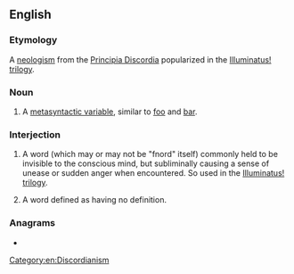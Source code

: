 ==English==
{{wikipedia}}

===Etymology===
A [[w:Neologism|neologism]] from the [[w:Principia Discordia|Principia Discordia]] popularized in the [[w:Illuminatus trilogy|Illuminatus! trilogy]].

===Noun===
{{en-noun}}

# A [[metasyntactic variable]], similar to [[foo]] and [[bar]].

===Interjection===
{{en-interj}}

# {{lb|en|Discordianism}} A word (which may or may not be "fnord" itself) commonly held to be invisible to the conscious mind, but subliminally causing a sense of unease or sudden anger when encountered. So used in the [[w:Illuminatus trilogy|Illuminatus! trilogy]].
# {{lb|en|Discordianism}} A word defined as having no definition.

===Anagrams===
* {{anagrams|en|frond}}

[[Category:en:Discordianism]]